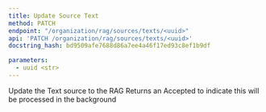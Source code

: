 ```yaml
---
title: Update Source Text
method: PATCH
endpoint: "/organization/rag/sources/texts/<uuid>"
api: 'PATCH /organization/rag/sources/texts/<uuid>'
docstring_hash: bd9509afe7688d86a7ee4a46f17ed93c8ef1b9df

parameters:
  - uuid <str>
---
```


Update the Text source to the RAG
Returns an Accepted to indicate this will be processed in the background
